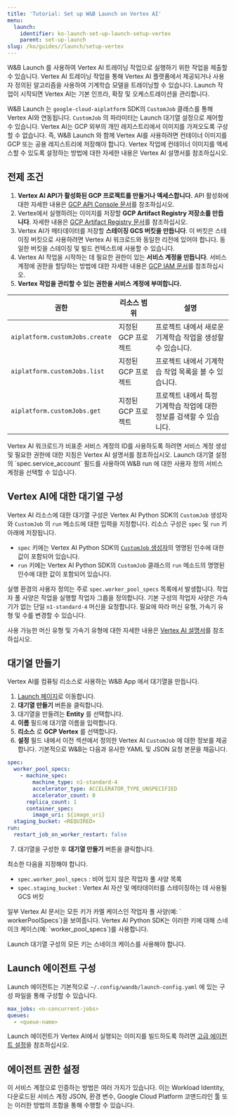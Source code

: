```yaml
---
title: 'Tutorial: Set up W&B Launch on Vertex AI'
menu:
  launch:
    identifier: ko-launch-set-up-launch-setup-vertex
    parent: set-up-launch
slug: /ko/guides//launch/setup-vertex
---
```


W&B Launch 를 사용하여 Vertex AI 트레이닝 작업으로 실행하기 위한 작업을 제출할 수 있습니다. Vertex AI 트레이닝 작업을 통해 Vertex AI 플랫폼에서 제공되거나 사용자 정의된 알고리즘을 사용하여 기계학습 모델을 트레이닝할 수 있습니다. Launch 작업이 시작되면 Vertex AI는 기본 인프라, 확장 및 오케스트레이션을 관리합니다.

W&B Launch 는 `google-cloud-aiplatform` SDK의 `CustomJob` 클래스를 통해 Vertex AI와 연동됩니다. `CustomJob` 의 파라미터는 Launch 대기열 설정으로 제어할 수 있습니다. Vertex AI는 GCP 외부의 개인 레지스트리에서 이미지를 가져오도록 구성할 수 없습니다. 즉, W&B Launch 와 함께 Vertex AI를 사용하려면 컨테이너 이미지를 GCP 또는 공용 레지스트리에 저장해야 합니다. Vertex 작업에 컨테이너 이미지를 엑세스할 수 있도록 설정하는 방법에 대한 자세한 내용은 Vertex AI 설명서를 참조하십시오.

## 전제 조건

1. **Vertex AI API가 활성화된 GCP 프로젝트를 만들거나 엑세스합니다.** API 활성화에 대한 자세한 내용은 [GCP API Console 문서](https://support.google.com/googleapi/answer/6158841?hl=en)를 참조하십시오.
2. Vertex에서 실행하려는 이미지를 저장할 **GCP Artifact Registry 저장소를 만듭니다**. 자세한 내용은 [GCP Artifact Registry 문서](https://cloud.google.com/artifact-registry/docs/overview)를 참조하십시오.
3. Vertex AI가 메타데이터를 저장할 **스테이징 GCS 버킷을 만듭니다**. 이 버킷은 스테이징 버킷으로 사용하려면 Vertex AI 워크로드와 동일한 리전에 있어야 합니다. 동일한 버킷을 스테이징 및 빌드 컨텍스트에 사용할 수 있습니다.
4. Vertex AI 작업을 시작하는 데 필요한 권한이 있는 **서비스 계정을 만듭니다**. 서비스 계정에 권한을 할당하는 방법에 대한 자세한 내용은 [GCP IAM 문서](https://cloud.google.com/iam/docs/creating-managing-service-accounts)를 참조하십시오.
5. **Vertex 작업을 관리할 수 있는 권한을 서비스 계정에 부여합니다.**

| 권한                           | 리소스 범위          | 설명                                                                                        |
| ---------------------------------- | ------------------------ | ------------------------------------------------------------------------------------------- |
| `aiplatform.customJobs.create` | 지정된 GCP 프로젝트 | 프로젝트 내에서 새로운 기계학습 작업을 생성할 수 있습니다.                                                    |
| `aiplatform.customJobs.list`   | 지정된 GCP 프로젝트 | 프로젝트 내에서 기계학습 작업 목록을 볼 수 있습니다.                                                       |
| `aiplatform.customJobs.get`    | 지정된 GCP 프로젝트 | 프로젝트 내에서 특정 기계학습 작업에 대한 정보를 검색할 수 있습니다.                                                |

<Note>
Vertex AI 워크로드가 비표준 서비스 계정의 ID를 사용하도록 하려면 서비스 계정 생성 및 필요한 권한에 대한 지침은 Vertex AI 설명서를 참조하십시오. Launch 대기열 설정의 `spec.service_account` 필드를 사용하여 W&B run 에 대한 사용자 정의 서비스 계정을 선택할 수 있습니다.
</Note>

## Vertex AI에 대한 대기열 구성

Vertex AI 리소스에 대한 대기열 구성은 Vertex AI Python SDK의 `CustomJob` 생성자와 `CustomJob` 의 `run` 메소드에 대한 입력을 지정합니다. 리소스 구성은 `spec` 및 `run` 키 아래에 저장됩니다.

- `spec` 키에는 Vertex AI Python SDK의 [`CustomJob` 생성자](https://cloud.google.com/vertex-ai/docs/pipelines/customjob-component)의 명명된 인수에 대한 값이 포함되어 있습니다.
- `run` 키에는 Vertex AI Python SDK의 `CustomJob` 클래스의 `run` 메소드의 명명된 인수에 대한 값이 포함되어 있습니다.

실행 환경의 사용자 정의는 주로 `spec.worker_pool_specs` 목록에서 발생합니다. 작업자 풀 사양은 작업을 실행할 작업자 그룹을 정의합니다. 기본 구성의 작업자 사양은 가속기가 없는 단일 `n1-standard-4` 머신을 요청합니다. 필요에 따라 머신 유형, 가속기 유형 및 수를 변경할 수 있습니다.

사용 가능한 머신 유형 및 가속기 유형에 대한 자세한 내용은 [Vertex AI 설명서](https://cloud.google.com/vertex-ai/docs/reference/rest/v1/MachineSpec)를 참조하십시오.

## 대기열 만들기

Vertex AI를 컴퓨팅 리소스로 사용하는 W&B App 에서 대기열을 만듭니다.

1. [Launch 페이지](https://wandb.ai/launch)로 이동합니다.
2. **대기열 만들기** 버튼을 클릭합니다.
3. 대기열을 만들려는 **Entity** 를 선택합니다.
4. **이름** 필드에 대기열 이름을 입력합니다.
5. **리소스** 로 **GCP Vertex** 를 선택합니다.
6. **설정** 필드 내에서 이전 섹션에서 정의한 Vertex AI `CustomJob` 에 대한 정보를 제공합니다. 기본적으로 W&B는 다음과 유사한 YAML 및 JSON 요청 본문을 채웁니다.

```yaml
spec:
  worker_pool_specs:
    - machine_spec:
        machine_type: n1-standard-4
        accelerator_type: ACCELERATOR_TYPE_UNSPECIFIED
        accelerator_count: 0
      replica_count: 1
      container_spec:
        image_uri: ${image_uri}
  staging_bucket: <REQUIRED>
run:
  restart_job_on_worker_restart: false
```

7. 대기열을 구성한 후 **대기열 만들기** 버튼을 클릭합니다.

최소한 다음을 지정해야 합니다.

- `spec.worker_pool_specs` : 비어 있지 않은 작업자 풀 사양 목록
- `spec.staging_bucket` : Vertex AI 자산 및 메타데이터를 스테이징하는 데 사용될 GCS 버킷

<Warning>
일부 Vertex AI 문서는 모든 키가 카멜 케이스인 작업자 풀 사양(예: ` workerPoolSpecs`)을 보여줍니다. Vertex AI Python SDK는 이러한 키에 대해 스네이크 케이스(예: `worker_pool_specs`)를 사용합니다.

Launch 대기열 구성의 모든 키는 스네이크 케이스를 사용해야 합니다.
</Warning>

## Launch 에이전트 구성

Launch 에이전트는 기본적으로 `~/.config/wandb/launch-config.yaml` 에 있는 구성 파일을 통해 구성할 수 있습니다.

```yaml
max_jobs: <n-concurrent-jobs>
queues:
  - <queue-name>
```

Launch 에이전트가 Vertex AI에서 실행되는 이미지를 빌드하도록 하려면 [고급 에이전트 설정](/ko/./setup-agent-advanced)을 참조하십시오.

## 에이전트 권한 설정

이 서비스 계정으로 인증하는 방법은 여러 가지가 있습니다. 이는 Workload Identity, 다운로드된 서비스 계정 JSON, 환경 변수, Google Cloud Platform 코맨드라인 툴 또는 이러한 방법의 조합을 통해 수행할 수 있습니다.
